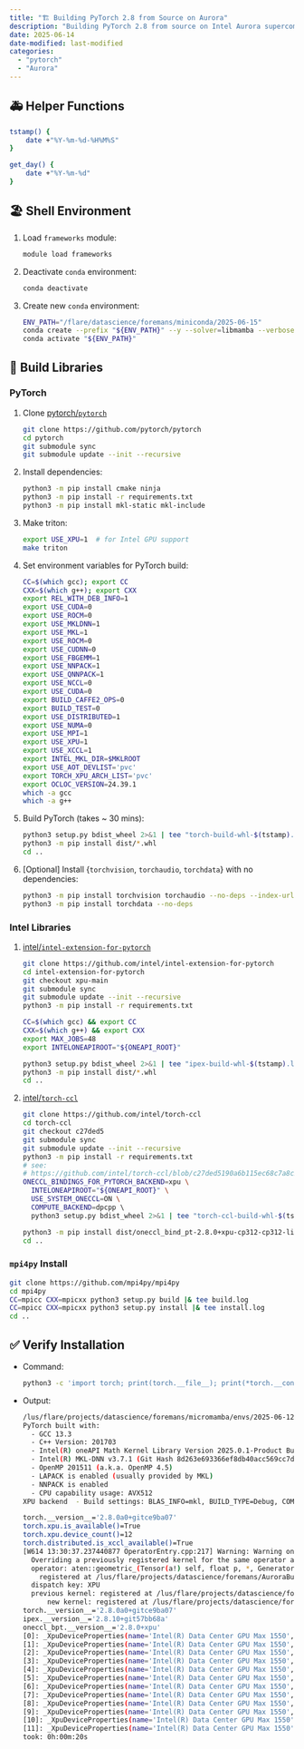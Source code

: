 ```yaml
---
title: "🏗️ Building PyTorch 2.8 from Source on Aurora"
description: "Building PyTorch 2.8 from source on Intel Aurora supercomputer with Micromamba and Intel OneAPI."
date: 2025-06-14
date-modified: last-modified
categories:
  - "pytorch"
  - "Aurora"
---
```


## 🚑 Helper Functions

```bash
tstamp() {
    date +"%Y-%m-%d-%H%M%S"
}

get_day() {
    date +"%Y-%m-%d"
}
```

## 🏖️ Shell Environment

1. Load `frameworks` module:

   ```bash
   module load frameworks
   ```

2. Deactivate `conda` environment:

    ```bash
    conda deactivate
    ```

3. Create new `conda` environment:

    ```bash
    ENV_PATH="/flare/datascience/foremans/miniconda/2025-06-15"
    conda create --prefix "${ENV_PATH}" --y --solver=libmamba --verbose python=3.12
    conda activate "${ENV_PATH}"
    ```

## 🔨 Build Libraries

### PyTorch

1. Clone [pytorch/`pytorch`](https://github.com/pytorch/pytorch)

   ```bash
   git clone https://github.com/pytorch/pytorch
   cd pytorch
   git submodule sync
   git submodule update --init --recursive
   ```

1. Install dependencies:

   ```bash
   python3 -m pip install cmake ninja
   python3 -m pip install -r requirements.txt
   python3 -m pip install mkl-static mkl-include
   ```

1. Make triton:

   ```bash
   export USE_XPU=1  # for Intel GPU support
   make triton
   ```

1. Set environment variables for PyTorch build:

   ```bash
   CC=$(which gcc); export CC
   CXX=$(which g++); export CXX
   export REL_WITH_DEB_INFO=1
   export USE_CUDA=0
   export USE_ROCM=0
   export USE_MKLDNN=1
   export USE_MKL=1
   export USE_ROCM=0
   export USE_CUDNN=0
   export USE_FBGEMM=1
   export USE_NNPACK=1
   export USE_QNNPACK=1
   export USE_NCCL=0
   export USE_CUDA=0
   export BUILD_CAFFE2_OPS=0
   export BUILD_TEST=0
   export USE_DISTRIBUTED=1
   export USE_NUMA=0
   export USE_MPI=1
   export USE_XPU=1
   export USE_XCCL=1
   export INTEL_MKL_DIR=$MKLROOT
   export USE_AOT_DEVLIST='pvc'
   export TORCH_XPU_ARCH_LIST='pvc'
   export OCLOC_VERSION=24.39.1
   which -a gcc
   which -a g++
   ```

1. Build PyTorch (takes ~ 30 mins):

    ```bash
    python3 setup.py bdist_wheel 2>&1 | tee "torch-build-whl-$(tstamp).log"
    python3 -m pip install dist/*.whl
    cd ..
    ```

1. \[Optional\] Install {`torchvision`, `torchaudio`, `torchdata`} with no dependencies:

    ```bash
    python3 -m pip install torchvision torchaudio --no-deps --index-url https://download.pytorch.org/whl/xpu
    python3 -m pip install torchdata --no-deps
    ```

### Intel Libraries

1. [intel/`intel-extension-for-pytorch`](https://github.com/intel/intel-extension-for-pytorch)

    ```bash
    git clone https://github.com/intel/intel-extension-for-pytorch
    cd intel-extension-for-pytorch
    git checkout xpu-main
    git submodule sync
    git submodule update --init --recursive
    python3 -m pip install -r requirements.txt

    CC=$(which gcc) && export CC
    CXX=$(which g++) && export CXX
    export MAX_JOBS=48
    export INTELONEAPIROOT="${ONEAPI_ROOT}"

    python3 setup.py bdist_wheel 2>&1 | tee "ipex-build-whl-$(tstamp).log"
    python3 -m pip install dist/*.whl
    cd ..
    ```

1. [intel/`torch-ccl`](https://github.com/intel/torch-ccl)

    ```bash
    git clone https://github.com/intel/torch-ccl
    cd torch-ccl
    git checkout c27ded5
    git submodule sync
    git submodule update --init --recursive
    python3 -m pip install -r requirements.txt
    # see:
    # https://github.com/intel/torch-ccl/blob/c27ded5190a6b115ec68c7a8c28f40cfe7f0a32a/version.txt
    ONECCL_BINDINGS_FOR_PYTORCH_BACKEND=xpu \
      INTELONEAPIROOT="${ONEAPI_ROOT}" \
      USE_SYSTEM_ONECCL=ON \
      COMPUTE_BACKEND=dpcpp \ 
      python3 setup.py bdist_wheel 2>&1 | tee "torch-ccl-build-whl-$(tstamp).log"

    python3 -m pip install dist/oneccl_bind_pt-2.8.0+xpu-cp312-cp312-linux_x86_64.whl
    cd ..
    ```

### `mpi4py` Install

```bash
git clone https://github.com/mpi4py/mpi4py
cd mpi4py
CC=mpicc CXX=mpicxx python3 setup.py build |& tee build.log
CC=mpicc CXX=mpicxx python3 setup.py install |& tee install.log
cd ..
```


## ✅ Verify Installation

- Command:

  ```bash
  python3 -c 'import torch; print(torch.__file__); print(*torch.__config__.show().split("\n"), sep="\n") ; print(f"{torch.__version__=}"); print(f"{torch.xpu.is_available()=}"); print(f"{torch.xpu.device_count()=}") ; import torch.distributed; print(f"{torch.distributed.is_xccl_available()=}"); import torch; import intel_extension_for_pytorch as ipex; print(f"{torch.__version__=}"); print(f"{ipex.__version__=}"); import oneccl_bindings_for_pytorch as oneccl_bpt; print(f"{oneccl_bpt.__version__=}") ; [print(f"[{i}]: {torch.xpu.get_device_properties(i)}") for i in range(torch.xpu.device_count())]'
  ```

- Output:

  ```bash
  /lus/flare/projects/datascience/foremans/micromamba/envs/2025-06-12/lib/python3.12/site-packages/torch/__init__.py
  PyTorch built with:
    - GCC 13.3
    - C++ Version: 201703
    - Intel(R) oneAPI Math Kernel Library Version 2025.0.1-Product Build 20241031 for Intel(R) 64 architecture applications
    - Intel(R) MKL-DNN v3.7.1 (Git Hash 8d263e693366ef8db40acc569cc7d8edf644556d)
    - OpenMP 201511 (a.k.a. OpenMP 4.5)
    - LAPACK is enabled (usually provided by MKL)
    - NNPACK is enabled
    - CPU capability usage: AVX512
  XPU backend  - Build settings: BLAS_INFO=mkl, BUILD_TYPE=Debug, COMMIT_SHA=ce9ba071fd29013e72100dd97728d01c860720d9, CXX_COMPILER=/opt/aurora/24.347.0/spack/unified/0.9.2/install/linux-sles15-x86_64/gcc-13.3.0/gcc-13.3.0-4enwbrb/bin/g++, CXX_FLAGS= -fvisibility-inlines-hidden -DUSE_PTHREADPOOL -DUSE_KINETO -DLIBKINETO_NOCUPTI -DLIBKINETO_NOROCTRACER -DLIBKINETO_NOXPUPTI=OFF -DUSE_FBGEMM -DUSE_PYTORCH_QNNPACK -DUSE_XNNPACK -DSYMBOLICATE_MOBILE_DEBUG_HANDLE -O2 -fPIC -DC10_NODEPRECATED -Wall -Wextra -Werror=return-type -Werror=non-virtual-dtor -Werror=range-loop-construct -Werror=bool-operation -Wnarrowing -Wno-missing-field-initializers -Wno-unknown-pragmas -Wno-unused-parameter -Wno-strict-overflow -Wno-strict-aliasing -Wno-stringop-overflow -Wsuggest-override -Wno-psabi -Wno-error=old-style-cast -fdiagnostics-color=always -faligned-new -Wno-maybe-uninitialized -fno-math-errno -fno-trapping-math -Werror=format -Wno-dangling-reference -Wno-error=dangling-reference -DUSE_XPU -Wno-stringop-overflow, LAPACK_INFO=mkl, PERF_WITH_AVX=1, PERF_WITH_AVX2=1, TORCH_VERSION=2.8.0, USE_CUDA=0, USE_CUDNN=OFF, USE_CUSPARSELT=OFF, USE_GFLAGS=OFF, USE_GLOG=OFF, USE_GLOO=ON, USE_MKL=ON, USE_MKLDNN=1, USE_MPI=1, USE_NCCL=OFF, USE_NNPACK=1,USE_OPENMP=ON, USE_ROCM=0, USE_ROCM_KERNEL_ASSERT=OFF, USE_XCCL=1, USE_XPU=1,

  torch.__version__='2.8.0a0+gitce9ba07'
  torch.xpu.is_available()=True
  torch.xpu.device_count()=12
  torch.distributed.is_xccl_available()=True
  [W614 13:30:37.237440877 OperatorEntry.cpp:217] Warning: Warning only once for all operators,  other operators may also be overridden.
    Overriding a previously registered kernel for the same operator and the same dispatch key
    operator: aten::geometric_(Tensor(a!) self, float p, *, Generator? generator=None) -> Tensor(a!)
      registered at /lus/flare/projects/datascience/foremans/AuroraBuilds/2025-06-12/pytorch/build/aten/src/ATen/RegisterSchema.cpp:6
    dispatch key: XPU
    previous kernel: registered at /lus/flare/projects/datascience/foremans/AuroraBuilds/2025-06-12/pytorch/aten/src/ATen/VmapModeRegistrations.cpp:37
        new kernel: registered at /lus/flare/projects/datascience/foremans/AuroraBuilds/2025-06-12/intel/intel-extension-for-pytorch/build/Release/csrc/gpu/csrc/gpu/xpu/ATen/RegisterXPU_0.cpp:186 (function operator())
  torch.__version__='2.8.0a0+gitce9ba07'
  ipex.__version__='2.8.10+git57bb68a'
  oneccl_bpt.__version__='2.8.0+xpu'
  [0]: _XpuDeviceProperties(name='Intel(R) Data Center GPU Max 1550', platform_name='Intel(R) oneAPI Unified Runtime over Level-Zero', type='gpu', driver_version='1.6.32567+18', total_memory=65536MB, max_compute_units=448, gpu_eu_count=448, gpu_subslice_count=56, max_work_group_size=1024, max_num_sub_groups=64, sub_group_sizes=[16 32], has_fp16=1, has_fp64=1, has_atomic64=1)
  [1]: _XpuDeviceProperties(name='Intel(R) Data Center GPU Max 1550', platform_name='Intel(R) oneAPI Unified Runtime over Level-Zero', type='gpu', driver_version='1.6.32567+18', total_memory=65536MB, max_compute_units=448, gpu_eu_count=448, gpu_subslice_count=56, max_work_group_size=1024, max_num_sub_groups=64, sub_group_sizes=[16 32], has_fp16=1, has_fp64=1, has_atomic64=1)
  [2]: _XpuDeviceProperties(name='Intel(R) Data Center GPU Max 1550', platform_name='Intel(R) oneAPI Unified Runtime over Level-Zero', type='gpu', driver_version='1.6.32567+18', total_memory=65536MB, max_compute_units=448, gpu_eu_count=448, gpu_subslice_count=56, max_work_group_size=1024, max_num_sub_groups=64, sub_group_sizes=[16 32], has_fp16=1, has_fp64=1, has_atomic64=1)
  [3]: _XpuDeviceProperties(name='Intel(R) Data Center GPU Max 1550', platform_name='Intel(R) oneAPI Unified Runtime over Level-Zero', type='gpu', driver_version='1.6.32567+18', total_memory=65536MB, max_compute_units=448, gpu_eu_count=448, gpu_subslice_count=56, max_work_group_size=1024, max_num_sub_groups=64, sub_group_sizes=[16 32], has_fp16=1, has_fp64=1, has_atomic64=1)
  [4]: _XpuDeviceProperties(name='Intel(R) Data Center GPU Max 1550', platform_name='Intel(R) oneAPI Unified Runtime over Level-Zero', type='gpu', driver_version='1.6.32567+18', total_memory=65536MB, max_compute_units=448, gpu_eu_count=448, gpu_subslice_count=56, max_work_group_size=1024, max_num_sub_groups=64, sub_group_sizes=[16 32], has_fp16=1, has_fp64=1, has_atomic64=1)
  [5]: _XpuDeviceProperties(name='Intel(R) Data Center GPU Max 1550', platform_name='Intel(R) oneAPI Unified Runtime over Level-Zero', type='gpu', driver_version='1.6.32567+18', total_memory=65536MB, max_compute_units=448, gpu_eu_count=448, gpu_subslice_count=56, max_work_group_size=1024, max_num_sub_groups=64, sub_group_sizes=[16 32], has_fp16=1, has_fp64=1, has_atomic64=1)
  [6]: _XpuDeviceProperties(name='Intel(R) Data Center GPU Max 1550', platform_name='Intel(R) oneAPI Unified Runtime over Level-Zero', type='gpu', driver_version='1.6.32567+18', total_memory=65536MB, max_compute_units=448, gpu_eu_count=448, gpu_subslice_count=56, max_work_group_size=1024, max_num_sub_groups=64, sub_group_sizes=[16 32], has_fp16=1, has_fp64=1, has_atomic64=1)
  [7]: _XpuDeviceProperties(name='Intel(R) Data Center GPU Max 1550', platform_name='Intel(R) oneAPI Unified Runtime over Level-Zero', type='gpu', driver_version='1.6.32567+18', total_memory=65536MB, max_compute_units=448, gpu_eu_count=448, gpu_subslice_count=56, max_work_group_size=1024, max_num_sub_groups=64, sub_group_sizes=[16 32], has_fp16=1, has_fp64=1, has_atomic64=1)
  [8]: _XpuDeviceProperties(name='Intel(R) Data Center GPU Max 1550', platform_name='Intel(R) oneAPI Unified Runtime over Level-Zero', type='gpu', driver_version='1.6.32567+18', total_memory=65536MB, max_compute_units=448, gpu_eu_count=448, gpu_subslice_count=56, max_work_group_size=1024, max_num_sub_groups=64, sub_group_sizes=[16 32], has_fp16=1, has_fp64=1, has_atomic64=1)
  [9]: _XpuDeviceProperties(name='Intel(R) Data Center GPU Max 1550', platform_name='Intel(R) oneAPI Unified Runtime over Level-Zero', type='gpu', driver_version='1.6.32567+18', total_memory=65536MB, max_compute_units=448, gpu_eu_count=448, gpu_subslice_count=56, max_work_group_size=1024, max_num_sub_groups=64, sub_group_sizes=[16 32], has_fp16=1, has_fp64=1, has_atomic64=1)
  [10]: _XpuDeviceProperties(name='Intel(R) Data Center GPU Max 1550', platform_name='Intel(R) oneAPI Unified Runtime over Level-Zero', type='gpu', driver_version='1.6.32567+18', total_memory=65536MB, max_compute_units=448, gpu_eu_count=448, gpu_subslice_count=56, max_work_group_size=1024, max_num_sub_groups=64, sub_group_sizes=[16 32], has_fp16=1, has_fp64=1, has_atomic64=1)
  [11]: _XpuDeviceProperties(name='Intel(R) Data Center GPU Max 1550', platform_name='Intel(R) oneAPI Unified Runtime over Level-Zero', type='gpu', driver_version='1.6.32567+18', total_memory=65536MB, max_compute_units=448, gpu_eu_count=448, gpu_subslice_count=56, max_work_group_size=1024, max_num_sub_groups=64, sub_group_sizes=[16 32], has_fp16=1, has_fp64=1, has_atomic64=1)
  took: 0h:00m:20s
  ```

